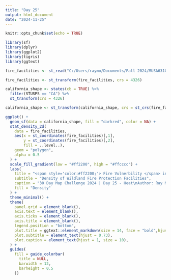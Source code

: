 ---
title: "Day 25"
output: html_document
date: "2024-11-25"
---

```{r setup, include=FALSE}
knitr::opts_chunk$set(echo = TRUE)
```

```{r, include=FALSE}
library(sf)
library(dplyr)
library(ggplot2)
library(tigris)
library(ggtext)
```

```{r, warning=FALSE, include=FALSE}
fire_facilities <- st_read("C:/Users/raymo/Documents/Fall 2024/MUSA6310 Communication/30 Days Mapping Challenge/Day 25 Heat/Facilities_for_Wildland_Fire_Protection.shp")
```

```{r}
fire_facilities <- st_transform(fire_facilities, crs = 4326)
```

```{r}
california_shape <- states(cb = TRUE) %>%
  filter(STUSPS == "CA") %>%
  st_transform(crs = 4326)

california_shape <- st_transform(california_shape, crs = st_crs(fire_facilities))
```

```{r}
ggplot() +
  geom_sf(data = california_shape, fill = "darkred", color = NA) +
  stat_density_2d(
    data = fire_facilities,
    aes(x = st_coordinates(fire_facilities)[,1], 
        y = st_coordinates(fire_facilities)[,2], 
        fill = ..level..),
    geom = "polygon", 
    alpha = 0.5
  ) +
  scale_fill_gradient(low = "#ff2200", high = "#ffcccc") +
  labs(
    title = "<span style='color:#ff2200;'> Fire Vulnerbility </span> in California 2021",
    subtitle = "Density of Wildland Fire Protection Facilities",
    caption = "30 Day Map Challenge 2024 | Day 25 - Heat\nAuthor: Ray Ma\nSource: CALFIRE",
    fill = "Density"
  ) +
  theme_minimal() +
  theme(
    panel.grid = element_blank(),
    axis.text = element_blank(),
    axis.ticks = element_blank(),
    axis.title = element_blank(),
    legend.position = "bottom",
    plot.title = ggtext::element_markdown(size = 14, face = "bold",hjust = 0.5),
    plot.subtitle = element_text(hjust = 0.73),
    plot.caption = element_text(hjust = 1, size = 10),
  ) +
  guides(
    fill = guide_colorbar(
      title = NULL,
      barwidth = 12,
      barheight = 0.5
    ))
```